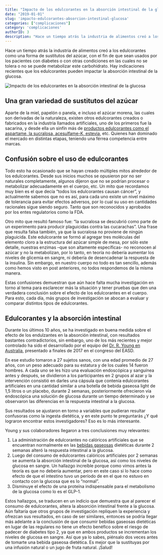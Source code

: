 ```yaml
---
title: "Impacto de los edulcorantes en la absorción intestinal de la glucosa"
date: "2019-01-01"
slug: 'impacto-edulcorantes-absorcion-intestinal-glucosa'
categories: ["complicaciones"]
category: 'complicaciones'
authorID: 3
description: "Hace un tiempo atrás la industria de alimentos creó a los edulcorantes como una forma de sustitutos del azúcar, con el fin de que sean usados por los"
---
```


Hace un tiempo atrás la industria de alimentos creó a los edulcorantes como una forma de sustitutos del azúcar, con el fin de que sean usados por los pacientes con diabetes o con otras condiciones en las cuales no se tolera o no se puede metabolizar este carbohidrato. Hay indicaciones recientes que los edulcorantes pueden impactar la absorción intestinal de la glucosa.

![Impacto de los edulcorantes en la absorción intestinal de la glucosa](/images/absorcion-intestinal-de-la-glucosa.webp)

## Una gran variedad de sustitutos del azúcar

Aparte de la miel, papelón o panela, e incluso el azúcar morena, las cuales son derivadas de la naturaleza, existen otros edulcorantes creados o fabricados en la industria llamados artificiales, uno de los primeros fue la sacarina, y desde ella un sinfín más de [productos edulcorantes como el aspartame, la sucralosa, acesulfame-K, estevia](/la-stevia-y-otros-edulcorantes/), etc. Quienes han dominado el mercado en distintas etapas, teniendo una férrea competencia entre marcas.

## Confusión sobre el uso de edulcorantes

Todo esto ha ocasionado que se hayan creado múltiples mitos alrededor de los edulcorantes. Desde sus inicios muchos se opusieron por no ser naturales completamente, algunos dijeron que no se podrían procesar o metabolizar adecuadamente en el cuerpo, etc. Un mito que recordamos muy bien es el que decía “todos los edulcorantes causan cáncer”, y actualmente sabemos que no es así, para cada uno existe un nivel máximo de tolerancia para evitar efectos adversos, por lo cual su uso en cantidades racionales sigue siendo seguro. Tanto que son reconocidos y aprobados por los entes regulatorios como la FDA.

Otro mito que resultó famoso fue: “la sucralosa se descubrió como parte de un experimento para producir plaguicidas contra las cucarachas”. Una frase que resulta falsa también, ya que la sucralosa no proviene de ningún plaguicida. Este edulcorante se formó al agregar tres moléculas del elemento cloro a la estructura del azúcar simple de mesa, por sólo este detalle, nuestras enzimas –que son altamente específicas- no reconocen al azúcar y no la metabolizan, por lo tanto, en teoría no debería aumentar los niveles de glicemia en sangre, ni debería de desencadenar la respuesta de la insulina. Sin embargo, en nuestro cuerpo no todo es tan sencillo, además como hemos visto en post anteriores, no todos respondemos de la misma manera.

Estas confusiones demuestran que aún hace falta mucha investigación en torno al tema para esclarecer más la situación y tener pruebas que den una verdadera conclusión sobre el efecto de los edulcorantes en el cuerpo. Para esto, cada día, más grupos de investigación se abocan a evaluar y comparar distintos tipos de edulcorantes.

## Edulcorantes y la absorción intestinal

Durante los últimos 10 años, se ha investigado en buena medida sobre el efecto de los endulzantes en la absorción intestinal, con resultados bastantes contradictorios, sin embargo, uno de los más recientes y mejor controlado ha sido el desarrollado por el equipo del [Dr. R. Young en Australia](/las-bebidas-gaseosas-lada-diabetes-tipo-2/), presentado a finales de 2017 en el congreso del EASD.

En ese estudio tomaron a 27 sujetos sanos, con una edad promedio de 27 años, con un peso adecuado para su estatura y de los cuales 14 fueron hombres. A cada uno se les hizo una evaluación endoscópica y sanguínea antes y después, se dividieron a los participantes en 2 grupos al azar y la intervención consistió en darles una cápsula que contenía edulcorantes artificiales en una cantidad similar a una botella de bebida gaseosa light de 1,5 litros o un placebo, durante 2 semanas, posteriormente ofrecieron vía endoscópica una solución de glucosa durante un tiempo determinado y se observaron las diferencias en la respuesta intestinal a la glucosa.

Sus resultados se ajustaron en torno a variables que pudieran resultar confusoras como la ingesta dietética, y en este punto te preguntarás ¿Y qué lograron encontrar estos investigadores? Eso es lo más interesante.

Young y sus colaboradores llegaron a tres conclusiones muy relevantes:

1. La administración de edulcorantes no calóricos artificiales que se encuentran normalmente en las [bebidas gaseosas](/las-bebidas-gaseosas-lada-diabetes-tipo-2/) dietéticas durante 2 semanas alteró la respuesta intestinal a la glucosa.
2. Luego del consumo de edulcorantes calóricos artificiales por 2 semanas se aumenta la absorción intestinal de la glucosa, así como los niveles de glucosa en sangre. Un hallazgo increíble porque como vimos antes la teoría es que no debería aumentar, pero en este caso si lo hace como efecto de que el intestino tuvo un período de en el que no estuvo en contacto con la glucosa que es lo “normal”.
3. Disminuye el efecto de una proteína indispensable para el metabolismo de la glucosa como lo es el GLP-1.

Estos hallazgos, se traducen en un indicio que demuestra que al parecer el consumo de edulcorantes, altera la absorción intestinal frente a la glucosa. Aún faltaría que otros grupos de investigación repliquen la experiencia y ofrezcan sus resultados, en caso de ser similares, entonces se podría llegar más adelante a la conclusión de que consumir bebidas gaseosas dietéticas en lugar de las regulares no tiene un efecto benéfico sobre el riesgo de padecer de diabetes tipo 2, ya que en ambos productos se incrementan los niveles de glucosa en sangre. Así que ya lo sabes, piénsalo dos veces antes de tomarte una bebida gaseosa dietética. Es mejor que la sustituyas por una infusión natural o un jugo de fruta natural. ¡Salud!
